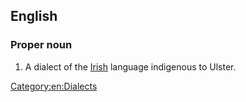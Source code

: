 ==English==
{{wikipedia}}

===Proper noun===
{{en-proper noun|head=[[Ulster]] [[Irish]]}}

# {{label|en|Ireland}} A dialect of the [[Irish]] language indigenous to Ulster.

[[Category:en:Dialects]]